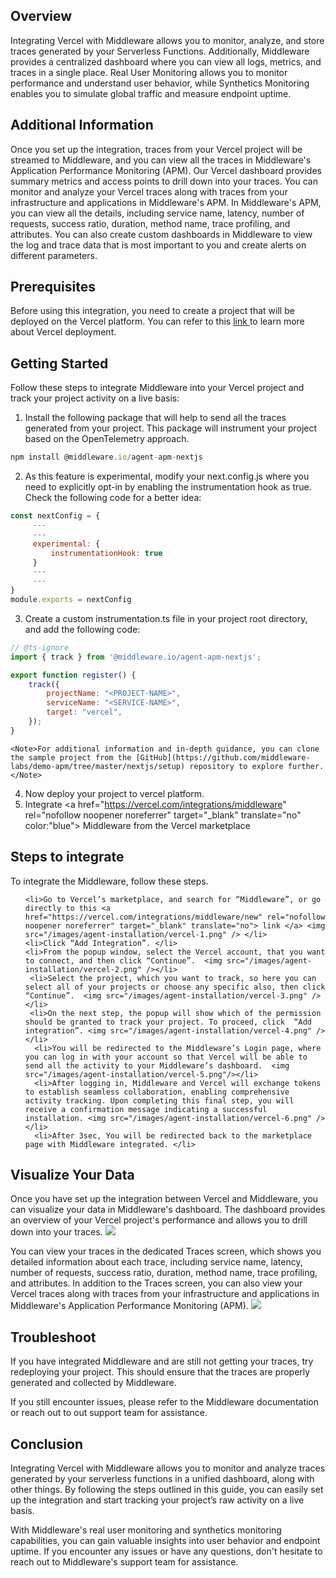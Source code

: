 ## Overview
Integrating Vercel with Middleware allows you to monitor, analyze, and store traces generated by your Serverless Functions. Additionally, Middleware provides a centralized dashboard where you can view all logs, metrics, and traces in a single place. Real User Monitoring allows you to monitor performance and understand user behavior, while Synthetics Monitoring enables you to simulate global traffic and measure endpoint uptime.


## Additional Information
Once you set up the integration, traces from your Vercel project will be streamed to Middleware, and you can view all the traces in Middleware's Application Performance Monitoring (APM). Our Vercel dashboard provides summary metrics and access points to drill down into your traces. You can monitor and analyze your Vercel traces along with traces from your infrastructure and applications in Middleware's APM. In Middleware's APM, you can view all the details, including service name, latency, number of requests, success ratio, duration, method name, trace profiling, and attributes. You can also create custom dashboards in Middleware to view the log and trace data that is most important to you and create alerts on different parameters.



## Prerequisites
Before using this integration, you need to create a project that will be deployed on the Vercel platform. You can refer to this <a href="https://vercel.com/docs/concepts/projects/overview" rel="nofollow noopener noreferrer" target="_blank" translate="no"> link </a> to learn more about Vercel deployment.



## Getting Started
Follow these steps to integrate Middleware into your Vercel project and track your project activity on a live basis:

1. Install the following package that will help to send all the traces generated from your project. This package will instrument your project based on the OpenTelemetry approach.

```javascript Shell
npm install @middleware.io/agent-apm-nextjs
```

2. As this feature is experimental, modify your next.config.js where you need to explicitly opt-in by enabling the instrumentation hook as true. Check the following code for a better idea:

```javascript Shell
const nextConfig = {
     ---
     ---
     experimental: {
         instrumentationHook: true
     }
     ---
     ---
}
module.exports = nextConfig
```

3. Create a custom instrumentation.ts file in your project root directory, and add the following code:

```javascript Shell
// @ts-ignore
import { track } from '@middleware.io/agent-apm-nextjs';

export function register() {
    track({
        projectName: "<PROJECT-NAME>",
        serviceName: "<SERVICE-NAME>",
        target: "vercel",
    });
}
```
    <Note>For additional information and in-depth guidance, you can clone the sample project from the [GitHub](https://github.com/middleware-labs/demo-apm/tree/master/nextjs/setup) repository to explore further.</Note>

4. Now deploy your project to vercel platform.
5. Integrate <a href="https://vercel.com/integrations/middleware" rel="nofollow noopener noreferrer" target="_blank" translate="no" color:"blue"> Middleware </a> from the Vercel marketplace


## Steps to integrate
To integrate the Middleware, follow these steps.
<ol>
   
    <li>Go to Vercel’s marketplace, and search for “Middleware”, or go directly to this <a href="https://vercel.com/integrations/middleware/new" rel="nofollow noopener noreferrer" target="_blank" translate="no"> link </a> <img src="/images/agent-installation/vercel-1.png" /> </li>
    <li>Click “Add Integration”. </li>
    <li>From the popup window, select the Vercel account, that you want to connect, and then click “Continue”.  <img src="/images/agent-installation/vercel-2.png" /></li>
     <li>Select the project, which you want to track, so here you can select all of your projects or choose any specific also, then click “Continue”.  <img src="/images/agent-installation/vercel-3.png" />  </li>
     <li>On the next step, the popup will show which of the permission should be granted to track your project. To proceed, click  “Add integration”. <img src="/images/agent-installation/vercel-4.png" /> </li>
      <li>You will be redirected to the Middleware’s Login page, where you can log in with your account so that Vercel will be able to send all the activity to your Middleware’s dashboard.  <img src="/images/agent-installation/vercel-5.png"/></li>
      <li>After logging in, Middleware and Vercel will exchange tokens to establish seamless collaboration, enabling comprehensive activity tracking. Upon completing this final step, you will receive a confirmation message indicating a successful installation. <img src="/images/agent-installation/vercel-6.png" /></li>
      <li>After 3sec, You will be redirected back to the marketplace page with Middleware integrated. </li>
</ol>

## Visualize Your Data
Once you have set up the integration between Vercel and Middleware, you can visualize your data in Middleware's dashboard. The dashboard provides an overview of your Vercel project's performance and allows you to drill down into your traces.
<img src="/images/agent-installation/vercel-7.png" />

You can view your traces in the dedicated Traces screen, which shows you detailed information about each trace, including service name, latency, number of requests, success ratio, duration, method name, trace profiling, and attributes. In addition to the Traces screen, you can also view your Vercel traces along with traces from your infrastructure and applications in Middleware's Application Performance Monitoring (APM).
<img src="/images/agent-installation/vercel-8.png" />


## Troubleshoot
If you have integrated Middleware and are still not getting your traces, try redeploying your project. This should ensure that the traces are properly generated and collected by Middleware. 

If you still encounter issues, please refer to the Middleware documentation or reach out to out support team for assistance.


## Conclusion
Integrating Vercel with Middleware allows you to monitor and analyze traces generated by your serverless functions in a unified dashboard, along with other things. By following the steps outlined in this guide, you can easily set up the integration and start tracking your project’s raw activity on a live basis. 

With Middleware's real user monitoring and synthetics monitoring capabilities, you can gain valuable insights into user behavior and endpoint uptime. If you encounter any issues or have any questions, don't hesitate to reach out to Middleware's support team for assistance.
